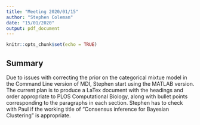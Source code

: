 ```yaml
---
title: "Meeting 2020/01/15"
author: "Stephen Coleman"
date: "15/01/2020"
output: pdf_document
---
```


```r
knitr::opts_chunk$set(echo = TRUE)
```

## Summary

Due to issues with correcting the prior on the categorical mixtue model in the Command Line version of MDI, Stephen start using the MATLAB version. The current plan is to produce a LaTex document with the headings and order appropriate to PLOS Computational Biology, along with bullet points corresponding to the paragraphs in each section. Stephen has to check with Paul if the working title of "Consensus inference for Bayesian Clustering" is appropriate.